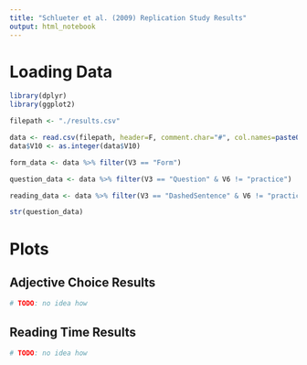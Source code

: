```yaml
---
title: "Schlueter et al. (2009) Replication Study Results"
output: html_notebook
---
```


# Loading Data

```r
library(dplyr)
library(ggplot2)

filepath <- "./results.csv"

data <- read.csv(filepath, header=F, comment.char="#", col.names=paste0("V", 1:12), stringsAsFactors=F, na.strings = "NULL")
data$V10 <- as.integer(data$V10)

form_data <- data %>% filter(V3 == "Form")

question_data <- data %>% filter(V3 == "Question" & V6 != "practice")

reading_data <- data %>% filter(V3 == "DashedSentence" & V6 != "practice")

str(question_data)
```

# Plots

## Adjective Choice Results

```r
# TODO: no idea how  
```

## Reading Time Results
```r
# TODO: no idea how
```
